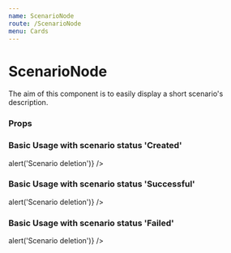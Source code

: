 ```yaml
---
name: ScenarioNode
route: /ScenarioNode
menu: Cards
---
```



# ScenarioNode

The aim of this component is to easily display a short scenario's description.

### Props

<Props of={ScenarioNode} />

### Basic Usage with scenario status 'Created'

<Playground>
  <ScenarioNode
    datasets={[
      {
        id: 'D-000001',
        name: 'A wonderful dataset name',
        tags: ['dataset'],
      },
      {
        id: 'D-000002',
        name: 'Second wonderful dataset name',
        tags: ['dataset'],
      },
    ]}
    scenario={{
      id: 's-00001',
      name: 'Value 1',
      parentId: null,
      creationDate: '2021-09-22T15:53:22.622797996Z',
      datasetList: ['D-000001'],
      ownerName: 'Bob Bobinson',
      state: 'Created',
    }}
    deleteScenario={() => alert('Scenario deletion')}
  />
</Playground>

### Basic Usage with scenario status 'Successful'

<Playground>
  <ScenarioNode
    datasets={[
      {
        id: 'D-000001',
        name: 'A wonderful dataset name',
        tags: ['dataset'],
      },
      {
        id: 'D-000002',
        name: 'Second wonderful dataset name',
        tags: ['dataset'],
      },
    ]}
    scenario={{
      id: 's-00001',
      name: 'Value 1',
      parentId: null,
      creationDate: '2021-09-22T15:53:22.622797996Z',
      datasetList: ['D-000001'],
      ownerName: 'Bob Bobinson',
      state: 'Successful',
    }}
    deleteScenario={() => alert('Scenario deletion')}
  />
</Playground>

### Basic Usage with scenario status 'Failed'

<Playground>
  <ScenarioNode
    datasets={[
      {
        id: 'D-000001',
        name: 'A wonderful dataset name',
        tags: ['dataset'],
      },
      {
        id: 'D-000002',
        name: 'Second wonderful dataset name',
        tags: ['dataset'],
      },
    ]}
    scenario={{
      id: 's-00001',
      name: 'Value 1',
      parentId: null,
      creationDate: '2021-09-22T15:53:22.622797996Z',
      datasetList: ['D-000001'],
      ownerName: 'Bob Bobinson',
      state: 'Failed',
    }}
    deleteScenario={() => alert('Scenario deletion')}
  />
</Playground>
